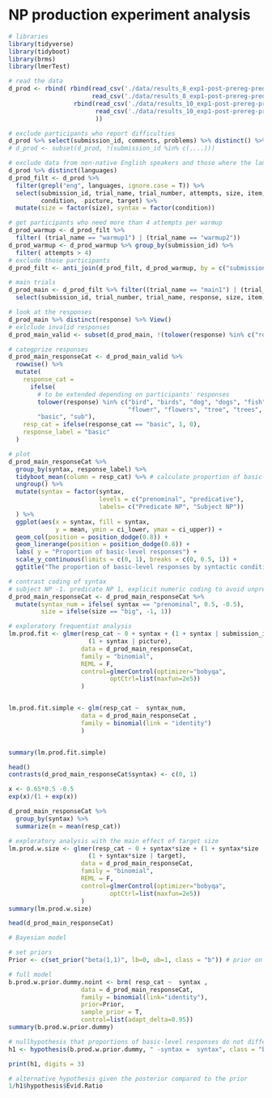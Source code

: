 # NP production experiment analysis

``` r
# libraries
library(tidyverse)
library(tidyboot)
library(brms)
library(lmerTest)
```

``` r
# read the data
d_prod <- rbind( rbind(read_csv('./data/results_8_exp1-post-prereg-pred.csv'),
                       read_csv('./data/results_8_exp1-post-prereg-pred_batch2.csv')), 
                  rbind(read_csv('./data/results_10_exp1-post-prereg-prenom.csv'),
                        read_csv('./data/results_10_exp1-post-prereg-prenom_batch2.csv')
                        )) 
```

``` r
# exclude participants who report difficulties 
d_prod %>% select(submission_id, comments, problems) %>% distinct() %>% View()
# d_prod <- subset(d_prod, !(submission_id %in% c(....)))

# exclude data from non-native English speakers and those where the language information is missing
d_prod %>% distinct(languages)
d_prod_filt <- d_prod %>% 
  filter(grepl("eng", languages, ignore.case = T)) %>%
  select(submission_id, trial_name, trial_number, attempts, size, item, botresponse, response,
         condition,  picture, target) %>% 
  mutate(size = factor(size), syntax = factor(condition))

# get participants who need more than 4 attempts per warmup
d_prod_warmup <- d_prod_filt %>% 
  filter( (trial_name == "warmup1") | (trial_name == "warmup2"))
d_prod_warmup <- d_prod_warmup %>% group_by(submission_id) %>% 
  filter( attempts > 4)
# exclude those participants
d_prod_filt <- anti_join(d_prod_filt, d_prod_warmup, by = c("submission_id"))
``` 

```r
# main trials 
d_prod_main <- d_prod_filt %>% filter((trial_name == "main1") | (trial_name == "main2")) %>%
  select(submission_id, trial_number, trial_name, response, size, item, syntax, picture, target)

# look at the responses
d_prod_main %>% distinct(response) %>% View()
# exlclude invalid responses 
d_prod_main_valid <- subset(d_prod_main, !(tolower(response) %in% c("rose", "duck", "pigeon", "rat"))) 

# categprize responses
d_prod_main_responseCat <- d_prod_main_valid %>%
  rowwise() %>%
  mutate( 
    response_cat =
      ifelse(
        # to be extended depending on participants' responses
        tolower(response) %in% c("bird", "birds", "dog", "dogs", "fish","fishes",
                                 "flower", "flowers", "tree", "trees", "animal", "plant", "plants", "one plant", "weed", "weeds"),
        "basic", "sub"),
    resp_cat = ifelse(response_cat == "basic", 1, 0),
    response_label = "basic"
  )
``` 

```r
# plot
d_prod_main_responseCat %>%
  group_by(syntax, response_label) %>%
  tidyboot_mean(column = resp_cat) %>% # calculate proportion of basic-level labels in the different conditions 
  ungroup() %>%
  mutate(syntax = factor(syntax, 
                         levels = c("prenominal", "predicative"),
                         labels= c("Predicate NP", "Subject NP"))
  ) %>% 
  ggplot(aes(x = syntax, fill = syntax,
             y = mean, ymin = ci_lower, ymax = ci_upper)) +
  geom_col(position = position_dodge(0.8)) +
  geom_linerange(position = position_dodge(0.8)) +
  labs( y = "Proportion of basic-level responses") +
  scale_y_continuous(limits = c(0, 1), breaks = c(0, 0.5, 1)) +
  ggtitle("The proportion of basic-level responses by syntactic condition")
```

``` r
# contrast coding of syntax 
# subject NP -1. predicate NP 1, explicit numeric coding to avoid unpredicted bahaviour due to factors
d_prod_main_responseCat <- d_prod_main_responseCat %>%
  mutate(syntax_num = ifelse( syntax == "prenominal", 0.5, -0.5),
         size = ifelse(size == "big", -1, 1))

```

``` r
# exploratory frequentist analysis
lm.prod.fit <- glmer(resp_cat ~ 0 + syntax + (1 + syntax | submission_id) +
                      (1 + syntax | picture), 
                    data = d_prod_main_responseCat, 
                    family = "binomial",
                    REML = F,
                    control=glmerControl(optimizer="bobyqa",
                            optCtrl=list(maxfun=2e5))
                    )


lm.prod.fit.simple <- glm(resp_cat ~  syntax_num, 
                    data = d_prod_main_responseCat , 
                    family = binomial(link = "identity")
                    )


summary(lm.prod.fit.simple)

head()
contrasts(d_prod_main_responseCat$syntax) <- c(0, 1)
```
```r
x <- 0.65*0.5 -0.5
exp(x)/(1 + exp(x))

d_prod_main_responseCat %>%
  group_by(syntax) %>%
  summarize(m = mean(resp_cat))
```

``` r
# exploratory analysis with the main effect of target size
lm.prod.w.size <- glmer(resp_cat ~ 0 + syntax*size + (1 + syntax*size | submission_id) +
                      (1 + syntax*size | target), 
                    data = d_prod_main_responseCat, 
                    family = "binomial",
                    REML = F,
                    control=glmerControl(optimizer="bobyqa",
                            optCtrl=list(maxfun=2e5))
                    )
summary(lm.prod.w.size)

head(d_prod_main_responseCat)
```


``` r
# Bayesian model

# set priors
Prior <- c(set_prior("beta(1,1)", lb=0, ub=1, class = "b")) # prior on random effects

# full model
b.prod.w.prior.dummy.noint <- brm( resp_cat ~  syntax , 
                    data = d_prod_main_responseCat, 
                    family = binomial(link="identity"),
                    prior=Prior,
                    sample_prior = T,
                    control=list(adapt_delta=0.95))
summary(b.prod.w.prior.dummy)
```

``` r
# nullhypothesis that proportions of basic-level responses do not differ
h1 <- hypothesis(b.prod.w.prior.dummy, " -syntax =  syntax", class = "b") 

print(h1, digits = 3)

# alternative hypothesis given the posterior compared to the prior
1/h1$hypothesis$Evid.Ratio
```